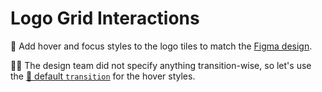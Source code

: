 # Logo Grid Interactions

🐨 Add hover and focus styles to the logo tiles to match the [Figma design](https://www.figma.com/file/P7JAJ2NX6SOw72iTa8eyjl/Pixel-Perfect-Tailwind?type=design&node-id=37-3320&mode=design&t=qBd9ZrvMGmFMPqNW-4).

👨‍💼 The design team did not specify anything transition-wise, so let's use the [📜 default `transition`](https://tailwindcss.com/docs/transition-property) for the hover styles.
